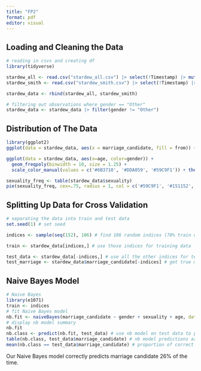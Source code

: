 ```yaml
---
title: "FP2"
format: pdf
editor: visual
---
```


## Loading and Cleaning the Data

```r
# reading in csvs and creating df
library(tidyverse)

stardew_all <- read.csv("stardew_all.csv") |> select(!Timestamp) |> mutate(from = "All")
stardew_smith <- read.csv("stardew_smith.csv") |> select(!Timestamp) |> mutate(from = "Smith")

stardew_data <- rbind(stardew_all, stardew_smith)

# filtering out observations where gender == "Other"
stardew_data <- stardew_data |> filter(gender != "Other")
```

## Distribution of The Data

```r
library(ggplot2)
ggplot(data = stardew_data, aes(x = marriage_candidate, fill = from)) + geom_bar() + theme(axis.text.x = element_text(angle = 90, vjust = 0.5, hjust=1)) + labs(title = "Marriage Choices by Data Source", x = "Marriage Choice", y = "Count") + scale_fill_manual(values = c("#151152", "#B52121"))
```

```r
ggplot(data = stardew_data, aes(x=age, color=gender)) +
  geom_freqpoly(binwidth = 10, size = 1.25) +
  scale_color_manual(values = c('#6B3710', '#DDA059', '#59C9F1')) + theme_minimal() + labs(title = "Age Distribution By Gender")
```

```r
sexuality_freq <- table(stardew_data$sexuality)
pie(sexuality_freq, cex=.75, radius = 1, col = c('#59C9F1', '#151152', '#B52121', '#6B3710', '#FFD921'), main = "Sexuality Distribution")
```

## Splitting Up Data for Cross Validation

```r
# separating the data into train and test data
set.seed(1) # set seed

indices <- sample(seq(152), 106) # find 106 random indices (70% train data, 30% test data)

train <- stardew_data[indices,] # use those indices for training data

test_data <- stardew_data[-indices,] # use all the other indices for testing
test_marriage <- stardew_data$marriage_candidate[-indices] # get true marriage candidates for testing
```

## Naive Bayes Model

```r
# Naive Bayes
library(e1071)
train <- indices
# fit Naive Bayes model
nb.fit <- naiveBayes(marriage_candidate ~ gender + sexuality + age, data = stardew_data, subset = train)
# display nb model summary
nb.fit
nb.class <- predict(nb.fit, test_data) # use nb model on test data to predict marriage candidate
table(nb.class, test_data$marriage_candidate) # nb model predictions are compared to real observations
mean(nb.class == test_data$marriage_candidate) # proportion of correct predictions is calculated
```

Our Naive Bayes model correctly predicts marriage candidate 26% of the time.
